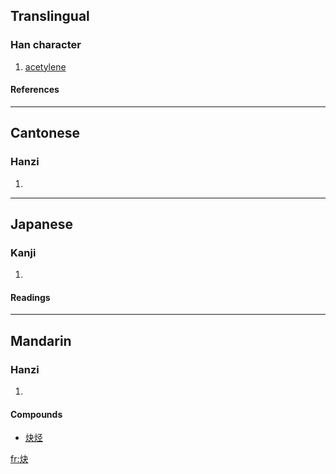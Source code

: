 {{see|耿}}

==Translingual==
===Han character===
{{Han char|rn=86|rad=火|as=04|sn=8|four=9583<sub>0</sub>|canj=火木大 (FDK), X火木大 (XFDK)}}
# [[acetylene]]
====References====
{{Han ref|kx=0667.190|dkj=18917|dj=1076.270|hdz=32194.030|uh=7094|ud=28820|bh=CD50|bd=52560}}

----
==Cantonese==
===Hanzi===
{{yue-hanzi|jyut=|y=kyut3}}
# {{defn|Cantonese}}

----
==Japanese==
===Kanji===
{{ja-kanji|grade=|rs=火04}}
# {{defn|Japanese}} 
====Readings====
{{ja-readings|on=[[けい]] (kei), [[け]] (ke), [[けつ]] (ketsu), [[けち]] (kechi)|kun=}}

----
==Mandarin==
===Hanzi===
{{cmn-hanzi|pin=[[quē]] ([[que1]]), [[guì]] ([[gui4]])|wg=ch'üeh<sup>1</sup>, kuei<sup>4</sup>}}
# {{defn|Mandarin}}

====Compounds====
*[[炔烃]]

[[fr:炔]]